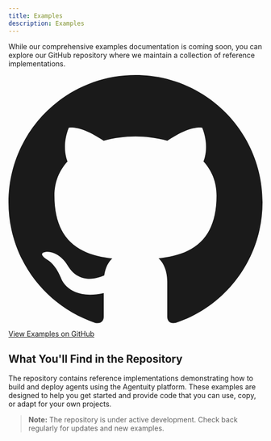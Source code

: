 ```yaml
---
title: Examples
description: Examples
---
```


While our comprehensive examples documentation is coming soon, you can explore our GitHub repository where we maintain a collection of reference implementations.

<div className="mt-8 mb-8">
  <a 
    href="https://github.com/agentuity/examples" 
    target="_blank" 
    rel="noopener noreferrer"
    className="inline-flex items-center justify-center px-6 py-3 border border-transparent text-base font-medium rounded-md text-white bg-indigo-600 hover:bg-indigo-700 md:py-4 md:text-lg md:px-8"
  >
    <svg className="h-6 w-6 mr-2" fill="currentColor" viewBox="0 0 24 24"><path d="M12 0c-6.626 0-12 5.373-12 12 0 5.302 3.438 9.8 8.207 11.387.599.111.793-.261.793-.577v-2.234c-3.338.726-4.033-1.416-4.033-1.416-.546-1.387-1.333-1.756-1.333-1.756-1.089-.745.083-.729.083-.729 1.205.084 1.839 1.237 1.839 1.237 1.07 1.834 2.807 1.304 3.492.997.107-.775.418-1.305.762-1.604-2.665-.305-5.467-1.334-5.467-5.931 0-1.311.469-2.381 1.236-3.221-.124-.303-.535-1.524.117-3.176 0 0 1.008-.322 3.301 1.23.957-.266 1.983-.399 3.003-.404 1.02.005 2.047.138 3.006.404 2.291-1.552 3.297-1.23 3.297-1.23.653 1.653.242 2.874.118 3.176.77.84 1.235 1.911 1.235 3.221 0 4.609-2.807 5.624-5.479 5.921.43.372.823 1.102.823 2.222v3.293c0 .319.192.694.801.576 4.765-1.589 8.199-6.086 8.199-11.386 0-6.627-5.373-12-12-12z"/></svg>
    View Examples on GitHub
  </a>
</div>

## What You'll Find in the Repository

The repository contains reference implementations demonstrating how to build and deploy agents using the Agentuity platform. These examples are designed to help you get started and provide code that you can use, copy, or adapt for your own projects.

> **Note:** The repository is under active development. Check back regularly for updates and new examples.

